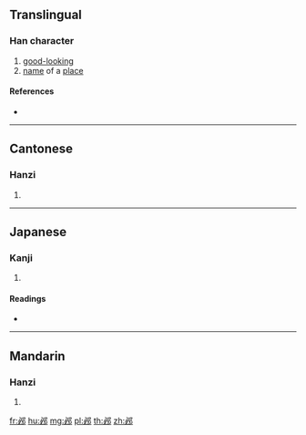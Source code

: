 {{character info/new}}
==Translingual==

===Han character===
{{Han char|rn=163|rad=邑|as=05|sn=8|four=37027|canj=PHNL|ids=⿰[[必]][[邑|⻏]]}}

# [[good-looking]]
# [[name]] of a [[place]]

====References====
* {{Han ref|kx=1269.290|dkj=39339|dj=1768.110|hdz=63764.040|uh=90B2|ud=37042|bh=CDD3|bd=52691}}

----

==Cantonese==

===Hanzi===
{{yue-hanzi|jyut=|y=bei3}}

# {{defn|lang=yue|sort=邑05}}

----

==Japanese==

===Kanji===
{{ja-kanji|grade=|rs=邑05}}

# {{defn|lang=ja|sort=邑05}}

====Readings====
* {{ja-readings|on=[[ひつ]] (hitsu), [[びち]] (bichi), [[ひ]] (hi)|kun=}}

----

==Mandarin==

===Hanzi===
{{cmn-hanzi|pin=[[bì]] ([[bi4]])|wg=pi<sup>4</sup>}}

# {{defn|lang=cmn|sort=邑05}}

[[fr:邲]]
[[hu:邲]]
[[mg:邲]]
[[pl:邲]]
[[th:邲]]
[[zh:邲]]
